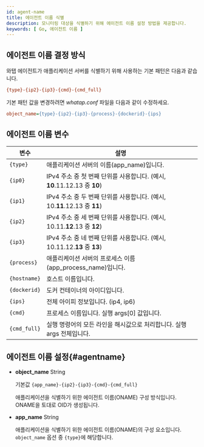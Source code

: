 ```yaml
---
id: agent-name
title: 에이전트 이름 식별
description: 모니터링 대상을 식별하기 위해 에이전트 이름 설정 방법을 제공합니다.
keywords: [ Go, 에이전트 이름 ]
---
```



<Apmnamedescription />

## 에이전트 이름 결정 방식

와탭 에이전트가 애플리케이션 서버를 식별하기 위해 사용하는 기본 패턴은 다음과 같습니다.

```ini title='Default pattern'
{type}-{ip2}-{ip3}-{cmd}-{cmd_full}
```

기본 패턴 값을 변경하려면 *whatap.conf* 파일을 다음과 같이 수정하세요.

```ini title='whatap.conf'
object_name={type}-{ip2}-{ip3}-{process}-{dockerid}-{ips}
```

## 에이전트 이름 변수

| 변수       | 설명                                                                      |
| ---------- | ------------------------------------------------------------------------- |
| `{type}`     | 애플리케이션 서버의 이름(app_name)입니다.                                 |
| `{ip0}`      | IPv4 주소 중 첫 번째 단위를 사용합니다. (예시, **10**.11.12.13 중 **10**) |
| `{ip1}`      | IPv4 주소 중 두 번째 단위를 사용합니다. (예시, 10.**11**.12.13 중 **11**) |
| `{ip2}`      | IPv4 주소 중 세 번째 단위를 사용합니다. (예시, 10.11.**12**.13 중 **12**) |
| `{ip3}`      | IPv4 주소 중 네 번째 단위를 사용합니다. (예시, 10.11.12.**13** 중 **13**) |
| `{process}`  | 애플리케이션 서버의 프로세스 이름(app_process_name)입니다.                |
| `{hostname}` | 호스트 이름입니다.                                                        |
| `{dockerid}` | 도커 컨테이너의 아이디입니다.                                             |
| `{ips}`      | 전체 아이피 정보입니다. (ip4, ip6)                                        |
| `{cmd}`      | 프로세스 이름입니다. 실행 args[0] 값입니다.                               |
| `{cmd_full}` | 실행 명령어의 모든 라인을 해시값으로 처리합니다. 실행 args 전체입니다. |

## 에이전트 이름 설정{#agentname}

* **object_name** <span class='type'>String</span>

  기본값 `{app_name}-{ip2}-{ip3}-{cmd}-{cmd_full}`

  애플리케이션을 식별하기 위한 에이전트 이름(ONAME) 구성 방식입니다. ONAME을 토대로 OID가 생성됩니다.

* **app_name** <span class='type'>String</span>

  애플리케이션을 식별하기 위한 에이전트 이름(ONAME)의 구성 요소입니다. `object_name` 옵션 중 `{type}`에 해당합니다.

<OkindNodename />